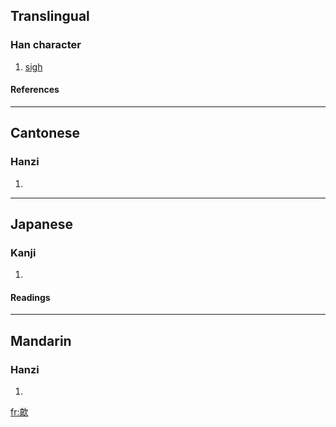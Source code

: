 ==Translingual==
===Han character===
{{Han char|rn=76|rad=欠|as=10|sn=14|four=0728<sub>2</sub>|canj=卜月弓人 (YBNO)}}
# [[sigh]]
====References====
{{Han ref|kx=0571.010|dkj=16161|dj=0958.320|hdz=32148.090|uh=6B4A|ud=27466|bh=E263|bd=57955}}

----
==Cantonese==
===Hanzi===
{{yue-hanzi|jyut=|y=hiu1}}
# {{defn|Cantonese}}

----
==Japanese==
===Kanji===
{{ja-kanji|grade=|rs=欠10}}
# {{defn|Japanese}} 
====Readings====
{{ja-readings|on=[[きょう]] (kyō), [[こく]] (koku), [[かく]] (kaku)|kun=[[のぼる]] (noboru)}}

----
==Mandarin==
===Hanzi===
{{cmn-hanzi|pin=[[xiāo]] (xiao1)|wg=hsiao<sup>1</sup>}}
# {{defn|Mandarin}}

[[fr:歊]]